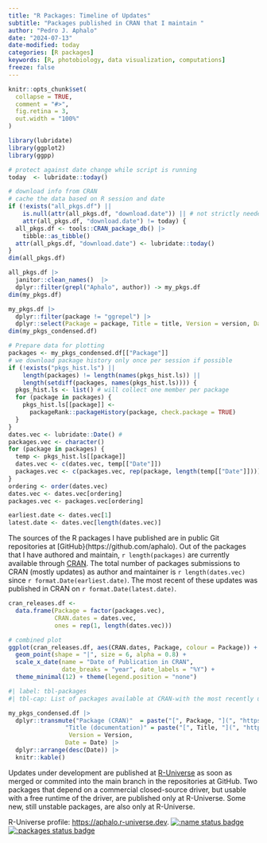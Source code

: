 ```yaml
---
title: "R Packages: Timeline of Updates"
subtitle: "Packages published in CRAN that I maintain "
author: "Pedro J. Aphalo"
date: "2024-07-13"
date-modified: today
categories: [R packages]
keywords: [R, photobiology, data visualization, computations]
freeze: false
---
```


```r
knitr::opts_chunk$set(
  collapse = TRUE,
  comment = "#>",
  fig.retina = 3,
  out.width = "100%"
)

library(lubridate)
library(ggplot2)
library(ggpp)
```


```r
# protect against date change while script is running
today  <- lubridate::today() 

# download info from CRAN
# cache the data based on R session and date
if (!exists("all_pkgs.df") || 
    is.null(attr(all_pkgs.df, "download.date")) || # not strictly needed
    attr(all_pkgs.df, "download.date") != today) {
  all_pkgs.df <- tools::CRAN_package_db() |>
    tibble::as_tibble()
  attr(all_pkgs.df, "download.date") <- lubridate::today()
}
dim(all_pkgs.df)

all_pkgs.df |> 
  janitor::clean_names()  |> 
  dplyr::filter(grepl("Aphalo", author)) -> my_pkgs.df
dim(my_pkgs.df)

my_pkgs.df |> 
  dplyr::filter(package != "ggrepel") |>
  dplyr::select(Package = package, Title = title, Version = version, Date = published, doi) -> my_pkgs_condensed.df 
dim(my_pkgs_condensed.df)
```


```r
# Prepare data for plotting
packages <- my_pkgs_condensed.df[["Package"]]
# we download package history only once per session if possible
if (!exists("pkgs_hist.ls") || 
    length(packages) != length(names(pkgs_hist.ls)) ||
    length(setdiff(packages, names(pkgs_hist.ls)))) {
  pkgs_hist.ls <- list() # will collect one member per package
  for (package in packages) {
    pkgs_hist.ls[[package]] <- 
      packageRank::packageHistory(package, check.package = TRUE)
  }
}
dates.vec <- lubridate::Date() # 
packages.vec <- character()
for (package in packages) {
  temp <- pkgs_hist.ls[[package]]
  dates.vec <- c(dates.vec, temp[["Date"]])
  packages.vec <- c(packages.vec, rep(package, length(temp[["Date"]])))
}
ordering <- order(dates.vec)
dates.vec <- dates.vec[ordering]
packages.vec <- packages.vec[ordering]

earliest.date <- dates.vec[1]
latest.date <- dates.vec[length(dates.vec)] 
```

The sources of the R packages I have published are in public Git repositories at [GitHub}(https://github.com/aphalo). Out of the packages that I have authored and maintain, `r length(packages)` are currently available through [CRAN](https://cran.r-project.org/). The total number of packages submissions to CRAN (mostly updates) as author and maintainer is `r length(dates.vec)` since `r format.Date(earliest.date)`.
The most recent of these updates was published in CRAN on `r format.Date(latest.date)`.

```r

cran_releases.df <- 
  data.frame(Package = factor(packages.vec), 
             CRAN.dates = dates.vec, 
             ones = rep(1, length(dates.vec)))

# combined plot
ggplot(cran_releases.df, aes(CRAN.dates, Package, colour = Package)) +
  geom_point(shape = "|", size = 6, alpha = 0.8) +
  scale_x_date(name = "Date of Publication in CRAN",
               date_breaks = "year", date_labels = "%Y") +
  theme_minimal(12) + theme(legend.position = "none")
```

```r
#| label: tbl-packages
#| tbl-cap: List of packages available at CRAN-with the most recently updated one at the top. Package names are linked to their pages in CRAN. Titles are linked to their HTML documentation at this site.

my_pkgs_condensed.df |> 
  dplyr::transmute("Package (CRAN)"  = paste("[", Package, "](", "https://doi.org/", doi, ")", sep = ""),
                "Title (documentation)" = paste("[", Title, "](", "https://docs.r4photobiology.info/", package, "/)", sep = ""),
                 Version = Version,
                Date = Date) |>
  dplyr::arrange(desc(Date)) |>
  knitr::kable()
```

Updates under development are published at [R-Universe](https://aphalo.r-universe.dev/builds) as soon as merged or commited into the main branch in the repositories at GitHub. Two packages that depend on a commercial closed-source driver, but usable with a free runtime of the driver, are published only at R-Universe. Some new, still unstable packages, are also only at R-Universe.

R-Universe profile: [https://aphalo.r-universe.dev](https://aphalo.r-universe.dev).
[![:name status badge](https://aphalo.r-universe.dev/badges/:name)](https://aphalo.r-universe.dev/)
[![:packages status badge](https://aphalo.r-universe.dev/badges/:packages)](https://aphalo.r-universe.dev/packages)


